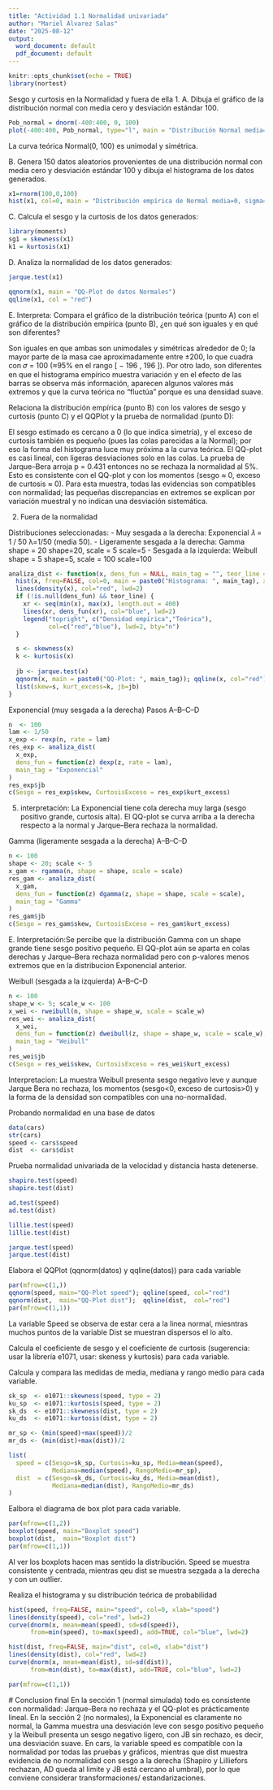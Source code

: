 ```yaml
---
title: "Actividad 1.1 Normalidad univariada"
author: "Mariel Álvarez Salas"
date: "2025-08-12"
output:
  word_document: default
  pdf_document: default
---
```


```r
knitr::opts_chunk$set(echo = TRUE)
library(nortest)     

```

 Sesgo y curtosis en la Normalidad y fuera de ella
 1. 
 A. Dibuja el gráfico de la distribución normal con media cero y desviación estándar 100.

```r
Pob_normal = dnorm(-400:400, 0, 100)
plot(-400:400, Pob_normal, type="l", main = "Distribución Normal media=0, sigma=100")

```
La curva teórica Normal(0, 100) es unimodal y simétrica.

 B. Genera 150 datos aleatorios provenientes de una distribución normal con media cero y desviación estándar 100 y dibuja el histograma de los datos generados.

```r
x1=rnorm(100,0,100)
hist(x1, col=0, main = "Distribución empírica de Normal media=0, sigma=100", freq=FALSE)
```
 C. Calcula el sesgo y la curtosis de los datos generados:

```r
library(moments)
sg1 = skewness(x1)
k1 = kurtosis(x1)
```

 D. Analiza la normalidad de los datos generados:

```r
jarque.test(x1)
```
```r
qqnorm(x1, main = "QQ-Plot de datos Normales")
qqline(x1, col = "red")
```
 E. Interpreta:
Compara el gráfico de la distribución teórica (punto A) con el gráfico de la distribución empírica (punto B), ¿en qué son iguales y en qué son diferentes?

Son iguales en que ambas son unimodales y simétricas alrededor de 0; la mayor parte de la masa cae aproximadamente entre ±200, lo que cuadra con 𝜎 = 100 (≈95% en el rango [ − 196 , 196 ]). Por otro lado, son diferentes en que el histograma empírico muestra variación y en el efecto de las barras se observa más información, aparecen algunos valores más extremos y que la curva teórica no “fluctúa” porque es una densidad suave.

Relaciona la distribución empírica (punto B) con los valores de sesgo y curtosis (punto C) y el QQPlot y la prueba de normalidad (punto D):

El sesgo estimado es cercano a 0 (lo que indica simetría), y el exceso de curtosis también es pequeño (pues las colas parecidas a la Normal); por eso la forma del histograma luce muy próxima a la curva teórica. El QQ-plot es casi lineal, con ligeras desviaciones solo en las colas. La prueba de Jarque–Bera arroja p = 0.431 entonces no se rechaza la normalidad al 5%. Esto es consistente con el QQ-plot y con los momentos (sesgo ≈ 0, exceso de curtosis ≈ 0). Para esta muestra, todas las evidencias son compatibles con normalidad; las pequeñas discrepancias en extremos se explican por variación muestral y no indican una desviación sistemática.

 2. Fuera de la normalidad

 Distribuciones seleccionadas:
- Muy sesgada a la derecha: Exponencial 𝜆 = 1 / 50 λ=1/50 (media 50). 
- Ligeramente sesgada a la derecha: Gamma shape = 20 shape=20, scale = 5 scale=5 
- Sesgada a la izquierda: Weibull shape = 5 shape=5, scale = 100 scale=100 
```r
analiza_dist <- function(x, dens_fun = NULL, main_tag = "", teor_line = TRUE) {
  hist(x, freq=FALSE, col=0, main = paste0("Histograma: ", main_tag), xlab="x")
  lines(density(x), col="red", lwd=2)
  if (!is.null(dens_fun) && teor_line) {
    xr <- seq(min(x), max(x), length.out = 400)
    lines(xr, dens_fun(xr), col="blue", lwd=2)
    legend("topright", c("Densidad empírica","Teórica"),
           col=c("red","blue"), lwd=2, bty="n")
  }

  s <- skewness(x)
  k <- kurtosis(x)  
  
  jb <- jarque.test(x)
  qqnorm(x, main = paste0("QQ-Plot: ", main_tag)); qqline(x, col="red")
  list(skew=s, kurt_excess=k, jb=jb)
}
```

 Exponencial (muy sesgada a la derecha)
Pasos A–B–C–D

```r
n  <- 100
lam <- 1/50
x_exp <- rexp(n, rate = lam)
res_exp <- analiza_dist(
  x_exp,
  dens_fun = function(z) dexp(z, rate = lam),
  main_tag = "Exponencial"
)
res_exp$jb
c(Sesgo = res_exp$skew, CurtosisExceso = res_exp$kurt_excess)


```
5. interpretación: La Exponencial tiene cola derecha muy larga (sesgo positivo grande, curtosis alta). El QQ-plot se curva arriba a la derecha respecto a la normal y Jarque–Bera rechaza la normalidad.

 Gamma (ligeramente sesgada a la derecha)
A–B–C–D
```r
n <- 100
shape <- 20; scale <- 5
x_gam <- rgamma(n, shape = shape, scale = scale)
res_gam <- analiza_dist(
  x_gam,
  dens_fun = function(z) dgamma(z, shape = shape, scale = scale),
  main_tag = "Gamma"
)
res_gam$jb
c(Sesgo = res_gam$skew, CurtosisExceso = res_gam$kurt_excess)

```
E. Interpretación:Se percibe que la distribución Gamma con un shape grande tiene sesgo positivo pequeño. El QQ-plot aún se aparta en colas derechas y Jarque–Bera rechaza normalidad pero con p-valores menos extremos que en la distribucion Exponencial anterior.

 Weibull (sesgada a la izquierda)
A–B–C–D
```r
n <- 100
shape_w <- 5; scale_w <- 100
x_wei <- rweibull(n, shape = shape_w, scale = scale_w)
res_wei <- analiza_dist(
  x_wei,
  dens_fun = function(z) dweibull(z, shape = shape_w, scale = scale_w),
  main_tag = "Weibull"
)
res_wei$jb
c(Sesgo = res_wei$skew, CurtosisExceso = res_wei$kurt_excess)

```
 Interpretacion: La muestra Weibull presenta sesgo negativo leve y aunque Jarque Bera no rechaza, los momentos (sesgo<0, exceso de curtosis>0) y la forma de la densidad son compatibles con una no-normalidad.

 Probando normalidad en una base de datos
```r
data(cars)      
str(cars)
speed <- cars$speed
dist  <- cars$dist

```

 Prueba normalidad univariada de la velocidad y distancia hasta detenerse. 
```r
shapiro.test(speed)
shapiro.test(dist)
```
```r
ad.test(speed)
ad.test(dist)
```

```r
lillie.test(speed)
lillie.test(dist)

```

```r
jarque.test(speed)
jarque.test(dist)
```
 Elabora el QQPlot (qqnorm(datos) y qqline(datos)) para cada variable
```r
par(mfrow=c(1,))
qqnorm(speed, main="QQ-Plot speed"); qqline(speed, col="red")
qqnorm(dist,  main="QQ-Plot dist");  qqline(dist,  col="red")
par(mfrow=c(1,1))

```
 La variable Speed se observa de estar cera a la linea normal, miesntras muchos puntos de la variable Dist se muestran dispersos el lo alto.
 
 Calcula el coeficiente de sesgo y el coeficiente de curtosis (sugerencia: usar la librería e1071, usar: skeness y kurtosis) para cada variable.

 Calcula y compara las medidas de media, mediana y rango medio para cada variable.

```r
sk_sp  <- e1071::skewness(speed, type = 2)
ku_sp  <- e1071::kurtosis(speed, type = 2)    
sk_ds  <- e1071::skewness(dist, type = 2)
ku_ds  <- e1071::kurtosis(dist, type = 2)

mr_sp <- (min(speed)+max(speed))/2  
mr_ds <- (min(dist)+max(dist))/2

list(
  speed = c(Sesgo=sk_sp, Curtosis=ku_sp, Media=mean(speed),
            Mediana=median(speed), RangoMedio=mr_sp),
  dist  = c(Sesgo=sk_ds, Curtosis=ku_ds, Media=mean(dist),
            Mediana=median(dist), RangoMedio=mr_ds)
)

```
 Ealbora el diagrama de box plot para cada variable.
```r
par(mfrow=c(1,2))
boxplot(speed, main="Boxplot speed")
boxplot(dist,  main="Boxplot dist")
par(mfrow=c(1,1))
```
Al ver los boxplots hacen mas sentido la distribución. Speed se muestra consistente y centrada, mientras qeu dist se muestra sezgada a la derecha y con un outlier.

Realiza el histograma y su distribución teórica de probabilidad 

```r
hist(speed, freq=FALSE, main="speed", col=0, xlab="speed")
lines(density(speed), col="red", lwd=2)
curve(dnorm(x, mean=mean(speed), sd=sd(speed)),
      from=min(speed), to=max(speed), add=TRUE, col="blue", lwd=2)

hist(dist, freq=FALSE, main="dist", col=0, xlab="dist")
lines(density(dist), col="red", lwd=2)
curve(dnorm(x, mean=mean(dist), sd=sd(dist)),
      from=min(dist), to=max(dist), add=TRUE, col="blue", lwd=2)

par(mfrow=c(1,1))

```
 # Conclusion final
En la sección 1 (normal simulada) todo es consistente con normalidad: Jarque–Bera no rechaza y el QQ-plot es prácticamente lineal. En la sección 2 (no normales), la Exponencial es claramente no normal, la Gamma muestra una desviación leve con sesgo positivo pequeño y la Weibull presenta un sesgo negativo ligero, con JB sin rechazo, es decir, una desviación suave. En cars, la variable speed es compatible con la normalidad por todas las pruebas y gráficos, mientras que dist muestra evidencia de no normalidad con sesgo a la derecha (Shapiro y Lilliefors rechazan, AD queda al límite y JB está cercano al umbral), por lo que conviene considerar transformaciones/ estandarizaciones.


